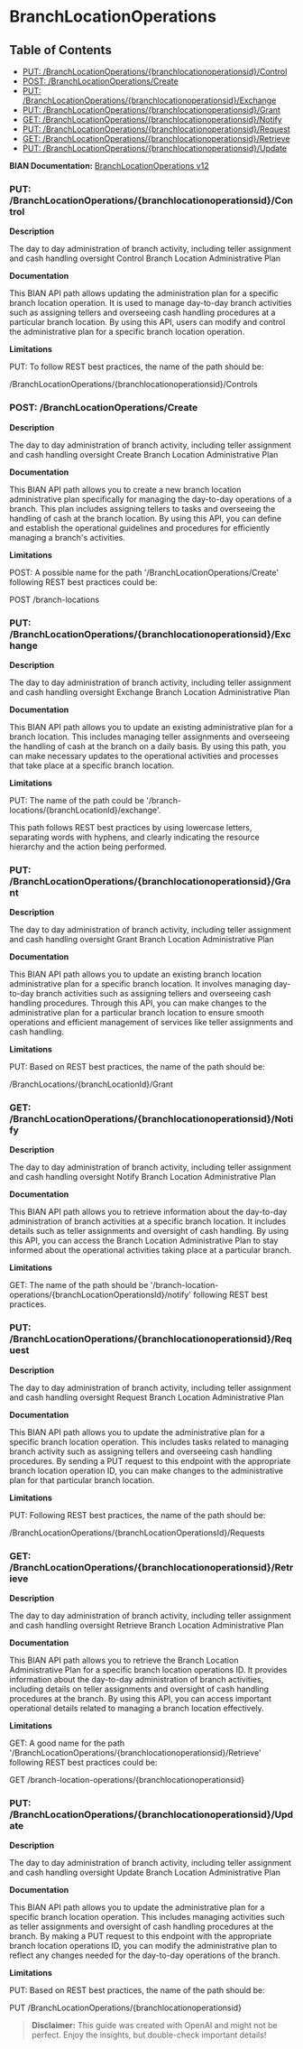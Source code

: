 # BranchLocationOperations

## Table of Contents
- [PUT: /BranchLocationOperations/\{branchlocationoperationsid\}/Control](#put-/branchlocationoperations/\{branchlocationoperationsid\}/control)
- [POST: /BranchLocationOperations/Create](#post-/branchlocationoperations/create)
- [PUT: /BranchLocationOperations/\{branchlocationoperationsid\}/Exchange](#put-/branchlocationoperations/\{branchlocationoperationsid\}/exchange)
- [PUT: /BranchLocationOperations/\{branchlocationoperationsid\}/Grant](#put-/branchlocationoperations/\{branchlocationoperationsid\}/grant)
- [GET: /BranchLocationOperations/\{branchlocationoperationsid\}/Notify](#get-/branchlocationoperations/\{branchlocationoperationsid\}/notify)
- [PUT: /BranchLocationOperations/\{branchlocationoperationsid\}/Request](#put-/branchlocationoperations/\{branchlocationoperationsid\}/request)
- [GET: /BranchLocationOperations/\{branchlocationoperationsid\}/Retrieve](#get-/branchlocationoperations/\{branchlocationoperationsid\}/retrieve)
- [PUT: /BranchLocationOperations/\{branchlocationoperationsid\}/Update](#put-/branchlocationoperations/\{branchlocationoperationsid\}/update)


**BIAN Documentation:** [BranchLocationOperations v12](https://app.swaggerhub.com/apis/BIAN-3/BranchLocationOperations/12.0.0)

### PUT: /BranchLocationOperations/\{branchlocationoperationsid\}/Control

**Description**

The day to day administration of branch activity\, including teller assignment and cash handling oversight Control Branch Location Administrative Plan

**Documentation**

This BIAN API path allows updating the administration plan for a specific branch location operation\. It is used to manage day\-to\-day branch activities such as assigning tellers and overseeing cash handling procedures at a particular branch location\. By using this API\, users can modify and control the administrative plan for a specific branch location operation\.

**Limitations**

PUT: To follow REST best practices\, the name of the path should be:

/BranchLocationOperations/\{branchlocationoperationsid\}/Controls

### POST: /BranchLocationOperations/Create

**Description**

The day to day administration of branch activity\, including teller assignment and cash handling oversight Create Branch Location Administrative Plan

**Documentation**

This BIAN API path allows you to create a new branch location administrative plan specifically for managing the day\-to\-day operations of a branch\. This plan includes assigning tellers to tasks and overseeing the handling of cash at the branch location\. By using this API\, you can define and establish the operational guidelines and procedures for efficiently managing a branch's activities\.

**Limitations**

POST: A possible name for the path '/BranchLocationOperations/Create' following REST best practices could be:

POST /branch\-locations

### PUT: /BranchLocationOperations/\{branchlocationoperationsid\}/Exchange

**Description**

The day to day administration of branch activity\, including teller assignment and cash handling oversight Exchange Branch Location Administrative Plan

**Documentation**

This BIAN API path allows you to update an existing administrative plan for a branch location\. This includes managing teller assignments and overseeing the handling of cash at the branch on a daily basis\. By using this path\, you can make necessary updates to the operational activities and processes that take place at a specific branch location\.

**Limitations**

PUT: The name of the path could be '/branch\-locations/\{branchLocationId\}/exchange'\. 

This path follows REST best practices by using lowercase letters\, separating words with hyphens\, and clearly indicating the resource hierarchy and the action being performed\.

### PUT: /BranchLocationOperations/\{branchlocationoperationsid\}/Grant

**Description**

The day to day administration of branch activity\, including teller assignment and cash handling oversight Grant Branch Location Administrative Plan

**Documentation**

This BIAN API path allows you to update an existing branch location administrative plan for a specific branch location\. It involves managing day\-to\-day branch activities such as assigning tellers and overseeing cash handling procedures\. Through this API\, you can make changes to the administrative plan for a particular branch location to ensure smooth operations and efficient management of services like teller assignments and cash handling\.

**Limitations**

PUT: Based on REST best practices\, the name of the path should be:

/BranchLocations/\{branchLocationId\}/Grant

### GET: /BranchLocationOperations/\{branchlocationoperationsid\}/Notify

**Description**

The day to day administration of branch activity\, including teller assignment and cash handling oversight Notify Branch Location Administrative Plan

**Documentation**

This BIAN API path allows you to retrieve information about the day\-to\-day administration of branch activities at a specific branch location\. It includes details such as teller assignments and oversight of cash handling\. By using this API\, you can access the Branch Location Administrative Plan to stay informed about the operational activities taking place at a particular branch\.

**Limitations**

GET: The name of the path should be '/branch\-location\-operations/\{branchLocationOperationsId\}/notify' following REST best practices\.

### PUT: /BranchLocationOperations/\{branchlocationoperationsid\}/Request

**Description**

The day to day administration of branch activity\, including teller assignment and cash handling oversight Request Branch Location Administrative Plan

**Documentation**

This BIAN API path allows you to update the administrative plan for a specific branch location operation\. This includes tasks related to managing branch activity such as assigning tellers and overseeing cash handling procedures\. By sending a PUT request to this endpoint with the appropriate branch location operation ID\, you can make changes to the administrative plan for that particular branch location\.

**Limitations**

PUT: Following REST best practices\, the name of the path should be:

/BranchLocationOperations/\{branchLocationOperationsId\}/Requests

### GET: /BranchLocationOperations/\{branchlocationoperationsid\}/Retrieve

**Description**

The day to day administration of branch activity\, including teller assignment and cash handling oversight Retrieve Branch Location Administrative Plan

**Documentation**

This BIAN API path allows you to retrieve the Branch Location Administrative Plan for a specific branch location operations ID\. It provides information about the day\-to\-day administration of branch activities\, including details on teller assignments and oversight of cash handling procedures at the branch\. By using this API\, you can access important operational details related to managing a branch location effectively\.

**Limitations**

GET: A good name for the path '/BranchLocationOperations/\{branchlocationoperationsid\}/Retrieve' following REST best practices could be:

GET /branch\-location\-operations/\{branchlocationoperationsid\}

### PUT: /BranchLocationOperations/\{branchlocationoperationsid\}/Update

**Description**

The day to day administration of branch activity\, including teller assignment and cash handling oversight Update Branch Location Administrative Plan

**Documentation**

This BIAN API path allows you to update the administrative plan for a specific branch location operation\. This includes managing activities such as teller assignments and oversight of cash handling procedures at the branch\. By making a PUT request to this endpoint with the appropriate branch location operations ID\, you can modify the administrative plan to reflect any changes needed for the day\-to\-day operations of the branch\.

**Limitations**

PUT: Based on REST best practices\, the name of the path should be:

PUT /BranchLocationOperations/\{branchlocationoperationsid\}

> **Disclaimer:** This guide was created with OpenAI and might not be perfect. Enjoy the insights, but double-check important details!
